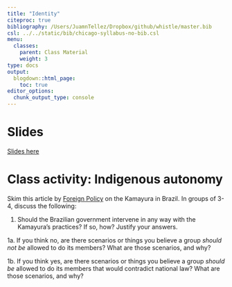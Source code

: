 ```yaml
---
title: "Identity"
citeproc: true
bibliography: /Users/JuamnTellez/Dropbox/github/whistle/master.bib
csl: ../../static/bib/chicago-syllabus-no-bib.csl
menu: 
  classes:
    parent: Class Material
    weight: 3
type: docs
output:
  blogdown::html_page:
    toc: true
editor_options: 
  chunk_output_type: console
---
```


# Slides

[Slides here](/slides/04-race.pdf)


# Class activity: Indigenous autonomy


Skim this article by [Foreign Policy](/files/right-to-kill.pdf) on the Kamayura in Brazil. In groups of 3-4, discuss the following: 

1. Should the Brazilian government intervene in any way with the Kamayura's practices? If so, how? Justify your answers. 

1a. If you think no, are there scenarios or things you believe a group *should not be* allowed to do its members?  What are those scenarios, and why?

1b. If you think yes, are there scenarios or things you believe a group *should be* allowed to do its members that would contradict national law? What are those scenarios, and why?

